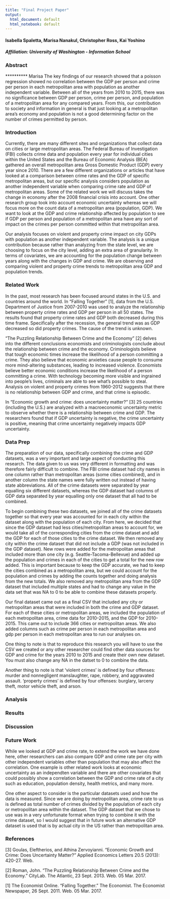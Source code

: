 ```yaml
---
title: "Final Project Paper"
output:
  html_document: default
  html_notebook: default
---
```


#### Isabella Spaletta, Marisa Nanakul, Christopher Ross, Kai Yoshino
##### Affiliation: University of Washington - Information School

### Abstract

********** Marisa
The key findings of our research showed that a poisson regression showed no correlation between the GDP per person and crime per person in each metropolitan area with population as another independent variable. Between all of the years from 2010 to 2015, there was no significance between GDP per person, crime per person, and population of a metropolitan area for any compared years. From this, our contribution to society and information in general is that just looking at a metropolitan area's economy and population is not a good determining factor on the number of crimes permitted by person. 

### Introduction

Currently, there are many different sites and organizations that collect data on cities or large metropolitan areas. The Federal Bureau of Investigation (FBI) collects crime data and population every year for individual cities within the United States and the Bureau of Economic Analysis (BEA) gathered an overall metropolitan area Gross Domestic Product (GDP) every year since 2010. There are a few different organizations or articles that have looked at a comparison between crime rates and the GDP of specific metropolitan areas, but our specific analysis considers population as another independent variable when comparing crime rate and GDP of metropolitan areas. Some of the related work we will discuss takes the change in economy after the 2008 financial crisis into account. One other research group took into account economic uncertainty whereas we will focus more on the count data of a metropolitan area (population, GDP). We want to look at the GDP and crime relationship affected by population to see if GDP per person and population of a metropolitan area have any sort of impact on the crimes per person committed within that metropolitan area.

Our analysis focuses on violent and property crime impact on city GDPs with population as another independent variable. The analysis is a unique contribution because rather than analyzing from the state level, we are choosing to focus on the city level, adding an extra area of granularity. In terms of covariates, we are accounting for the population change between years along with the changes in GDP and crime. We are observing and comparing violent and property crime trends to metropolitan area GDP and population trends. 

### Related Work

In the past, most research has been focused around states in the U.S. and countries around the world. In “Falling Together” [1], data from the U.S. Department of Justice from 2007-2010 was used to analyze the relationship between property crime rates and GDP per person in all 50 states. The results found that property crime rates and GDP both decreased during this time frame. Specifically after the recession, the general trend was as GDP decreased so did property crimes. The cause of the trend is unknown.

“The Puzzling Relationship Between Crime and the Economy” [2] delves into the different conclusions economists and criminologists conclude about the relationship between crime and the economy. Criminologists believe that tough economic times increase the likelihood of a person committing a crime. They also believe that economic anxieties cause people to consume more mind-altering substances, leading to increased violence. Economists believe better economic conditions increase the likelihood of a person committing a crime. With technology becoming more visible and ingrained into people’s lives, criminals are able to see what’s possible to steal. Analysis on violent and property crimes from 1960-2012 suggests that there is no relationship between GDP and crime, and that crime is episodic.

In “Economic growth and crime: does uncertainty matter?” [3] 25 countries (including the U.S.) are analyzed with a macroeconomic uncertainty metric to observe whether there is a relationship between crime and GDP. The researchers found that if GDP uncertainty is negative, the crime uncertainty is positive, meaning that crime uncertainty negatively impacts GDP uncertainty. 

### Data Prep

The preparation of our data, specifically combining the crime and GDP datasets, was a very important and large aspect of conducting this research. The data given to us was very different in formatting and was therefore fairly difficult to combine. The FBI crime dataset had city names in one column rather than metropolitan areas (some cities combined), and in another column the state names were fully written out instead of having state abbreviations. All of the crime datasets were separated by year equalling six different datasets, whereas the GDP dataset had columns of GDP data separated by year equalling only one dataset that all had to be combined. 

To begin combining these two datasets, we joined all of the crime datasets together so that every year was accounted for in each city within the dataset along with the population of each city. From here, we decided that since the GDP dataset had less cities/metropolitan areas to account for, we would take all of the corresponding cities from the crime dataset and add the GDP for each of those cities to the crime dataset. We then removed any city within the crime dataset that did not include a GDP (was not included in the GDP dataset). New rows were added for the metropolitan areas that included more than one city (e.g. Seattle-Tacoma-Bellevue) and added up the population and crimes in each of the cities to get a total for the new row added. This is important because to keep the GDP accurate, we had to keep the cities combined as a metropolitan area, but we could account for the population and crimes by adding the counts together and doing analysis from the new totals. We also removed any metropolitan area from the GDP dataset that included multiple states and had to change any value in the data set that was NA to 0 to be able to combine these datasets properly. 

Our final dataset came out as a final CSV that included any city or metropolitan areas that were included in both the crime and GDP dataset. For each of these cities or metropolitan areas, we included the population of each metropolitan area, crime data for 2010-2015, and the GDP for 2010-2015. This came out to include 366 cities or metropolitan areas. We also added columns such as crime per person in each metropolitan area and gdp per person in each metropolitan area to run our analyses on. 

One thing to note is that to reproduce this research you will have to use the CSV we created or any other researcher could find other data sources for GDP and crime for the years 2010 to 2015 and create their own new dataset. You must also change any NA in the datset to 0 to combine the data. 

Another thing to note is that 
'violent crimes' is defined by four offenses: murder and nonnegligent manslaughter, rape, robbery, and aggravated assault. 
'property crimes' is defined by four offenses: burglary, larceny theft, motor vehicle theft, and arson.

### Analysis 

### Results

### Discussion

### Future Work

While we looked at GDP and crime rate, to extend the work we have done here, other researchers can also compare GDP and crime rate per city with other independent variables other than population that may also affect the correlation. One example is other related work looks at economic uncertainty as an independten variable and there are other covariates that could possibly show a correlation between the GDP and crime rate of a city such as education, population density, health metrics, and many more. 

One other aspect to consider is the particular datasets used and how the data is measured. Since we are doing by metropolitan area, crime rate to us is defined as total number of crimes divided by the population of each city or metropolitan area within the dataset. The GDP dataset that we chose to use was in a very unfortunate format when trying to combine it with the crime dataset, so I would suggest that in future work an alternative GDP dataset is used that is by actual city in the US rather than metropolitan area. 

### References

[3] Goulas, Eleftherios, and Athina Zervoyianni. "Economic Growth and Crime: Does Uncertainty Matter?" Applied Economics Letters 20.5 (2013): 420-27. Web.

[2] Roman, John. "The Puzzling Relationship Between Crime and the Economy." CityLab. The Atlantic, 23 Sept. 2013. Web. 05 Mar. 2017. 

[1] The Economist Online. "Falling Together." The Economist. The Economist Newspaper, 26 Sept. 2011. Web. 05 Mar. 2017. 




























